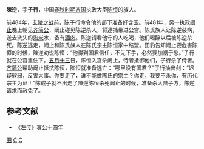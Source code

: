 {{模板:Infobox 先秦人物
|名称= 陳逆
|姓=[[妫姓|妫]]
|氏=[[田齐|陳]]
|名=逆
|字=子行
|别名=
|别字=
|谥号=
|时代=春秋
|国家=[[姜齐|齐]] 
|兄弟=
|出生=
|逝世日期=
|父=
}}
'''陳逆'''，字'''子行'''，中国[[春秋时期|春秋时期]][[齐国|齐国]]执政大臣[[田恒|陈恒]]的族人。 

前484年，[[艾陵之战|艾陵之战]]前，陈子行命令他的部下准备好含玉。前481年，另一执政[[阚止|阚止]]晚上朝见[[齐简公|齐简公]]，阚止碰见陈逆杀人，将逮捕带进公宫。陈氏族人让陈逆装病，送去洗头的[[淘米|淘米]]水，备有[[酒|酒]][[肉|肉]]。陈逆请看他守的人吃喝，他们喝醉以后被陈逆杀死。陈逆逃走，阚止和陈氏族人在陈氏宗主陈恒家中结盟。田豹告知阚止要危害陈恒的时候，陳逆劝说陈恒：“他得到国君信任，不先下手，必然要加祸于您。”子行就在公宫里住下。[[五月十三|五月十三]]日，陈恒入宫杀阚止，侍者抵御他们，子行杀了侍者。[[齐简公|齐简公]]帮助阚止抵抗陈恒，陈恒就准备逃亡：“哪里没有国君？”子行抽出剑：“迟疑软弱，反害大事。你要走了，谁不能做陈氏的宗主？你走，我要不杀你，有历代宗主为证！”陈成子就不出走了陳逆陈恒杀死阚止的时候，准备杀大陆子方，陈逆请求而赦免了。

==参考文献==
*《[[左传|左传]]》哀公十四年

[[Category:齐国人|田]]
[[Category:春秋战国政治人物|C]]
[[Category:春秋人|C]]